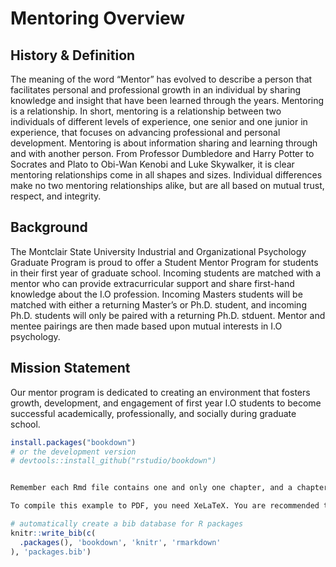 
# Mentoring Overview 

## History & Definition

The meaning of the word “Mentor” has evolved to describe a person that facilitates personal and professional growth in an individual by sharing knowledge and insight that have been learned through the years.  Mentoring is a relationship.  In short, mentoring is a relationship between two individuals of different levels of experience, one senior and one junior in experience, that focuses on advancing professional and personal development.  Mentoring is about information sharing and learning through and with another person.  From Professor Dumbledore and Harry Potter to Socrates and Plato to Obi-Wan Kenobi and Luke Skywalker, it is clear mentoring relationships come in all shapes and sizes. Individual differences make no two mentoring relationships alike, but are all based on mutual trust, respect, and integrity.   

## Background

The Montclair State University Industrial and Organizational Psychology Graduate Program is proud to offer a Student Mentor Program for students in their first year of graduate school. Incoming students are matched with a mentor who can provide extracurricular support and share first-hand knowledge about the I.O profession. Incoming Masters students will be matched with either a returning Master's or Ph.D. student, and incoming Ph.D. students will only be paired with a returning Ph.D. stduent. Mentor and mentee pairings are then made based upon mutual interests in I.O psychology.

## Mission Statement

Our mentor program is dedicated to creating an environment that fosters growth, development, and engagement of first year I.O students to become successful academically, professionally, and socially during graduate school. 


```{r eval=FALSE, echo=FALSE}
install.packages("bookdown")
# or the development version
# devtools::install_github("rstudio/bookdown")


Remember each Rmd file contains one and only one chapter, and a chapter is defined by the first-level heading `#`.

To compile this example to PDF, you need XeLaTeX. You are recommended to install TinyTeX (which includes XeLaTeX): <https://yihui.name/tinytex/>.

```

```{r include=FALSE}
# automatically create a bib database for R packages
knitr::write_bib(c(
  .packages(), 'bookdown', 'knitr', 'rmarkdown'
), 'packages.bib')
```
